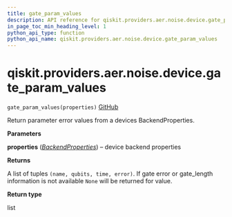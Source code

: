 ```yaml
---
title: gate_param_values
description: API reference for qiskit.providers.aer.noise.device.gate_param_values
in_page_toc_min_heading_level: 1
python_api_type: function
python_api_name: qiskit.providers.aer.noise.device.gate_param_values
---
```


<span id="qiskit-providers-aer-noise-device-gate-param-values" />

# qiskit.providers.aer.noise.device.gate\_param\_values

<span id="qiskit.providers.aer.noise.device.gate_param_values" />

`gate_param_values(properties)` [GitHub](https://github.com/qiskit/qiskit-aer/tree/stable/0.7/qiskit/providers/aer/noise/device/parameters.py "view source code")

Return parameter error values from a devices BackendProperties.

**Parameters**

**properties** ([*BackendProperties*](qiskit.providers.models.BackendProperties "qiskit.providers.models.BackendProperties")) – device backend properties

**Returns**

A list of tuples `(name, qubits, time, error)`. If gate error or gate\_length information is not available `None` will be returned for value.

**Return type**

list

